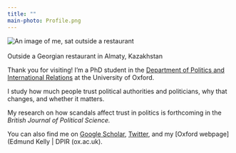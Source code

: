 ```yaml
---
title: ""
main-photo: Profile.png
---
```


::: grid
::: {.g-col-12 .g-col-sm-4}
<!--quarto publish gh-pages -->

```{=html}
<div class="grid" style="--bs-columns: 5; row-gap: 0;">
  <div class="g-col-1 g-col-sm-0"></div>
  <div class="g-col-3 g-col-sm-5">
    <picture>
      <source srcset="{{< meta main-photo >}}">
      <img class="circular_image" src="{{< meta main-photo >}}" alt="An image of me, sat outside a restaurant">
      <figcaption><br>Outside a Georgian restaurant in Almaty, Kazakhstan</figcaption>
    </picture>
  </div>
  <div class="g-col-1 g-col-sm-0"></div>
</div>
```
:::

::: {.g-col-12 .g-col-sm-8}
Thank you for visiting! I'm a PhD student in the [Department of Politics and International Relations](https://www.politics.ox.ac.uk/) at the University of Oxford.

I study how much people trust political authorities and politicians, why that changes, and whether it matters.

My research on how scandals affect trust in politics is forthcoming in the *British Journal of Political Science.*

You can also find me on [Google Scholar](‪Edmund Kelly‬ - ‪Google Scholar‬), [Twitter](https://x.com/edmundbkelly), and my [Oxford webpage](Edmund Kelly | DPIR (ox.ac.uk).
:::
:::
